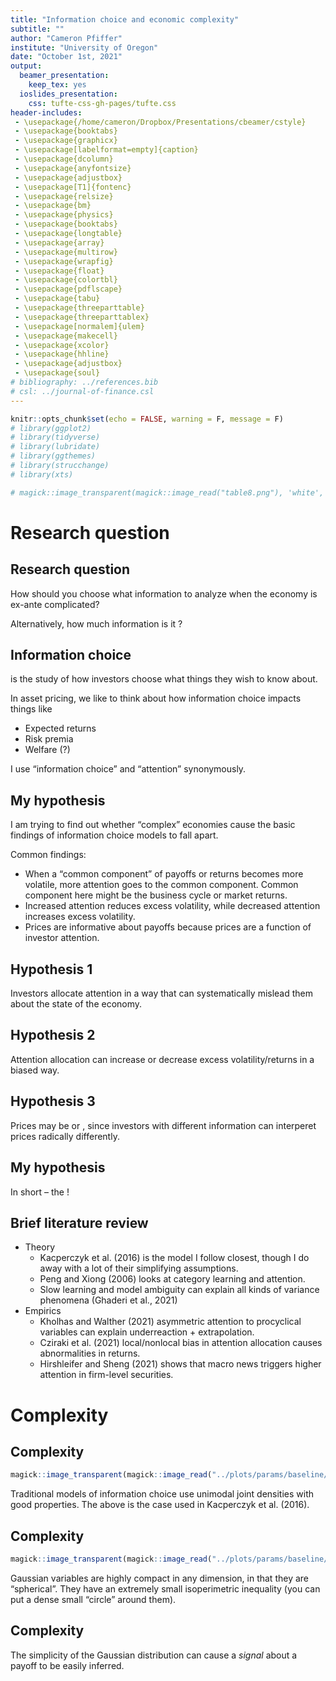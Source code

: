 ```yaml
---
title: "Information choice and economic complexity"
subtitle: ""
author: "Cameron Pfiffer"
institute: "University of Oregon"
date: "October 1st, 2021"
output:
  beamer_presentation:
    keep_tex: yes
  ioslides_presentation:
    css: tufte-css-gh-pages/tufte.css
header-includes:
 - \usepackage{/home/cameron/Dropbox/Presentations/cbeamer/cstyle}
 - \usepackage{booktabs}
 - \usepackage{graphicx}
 - \usepackage[labelformat=empty]{caption}
 - \usepackage{dcolumn}
 - \usepackage{anyfontsize}
 - \usepackage{adjustbox}
 - \usepackage[T1]{fontenc}
 - \usepackage{relsize}
 - \usepackage{bm}
 - \usepackage{physics}
 - \usepackage{booktabs}
 - \usepackage{longtable}
 - \usepackage{array}
 - \usepackage{multirow}
 - \usepackage{wrapfig}
 - \usepackage{float}
 - \usepackage{colortbl}
 - \usepackage{pdflscape}
 - \usepackage{tabu}
 - \usepackage{threeparttable}
 - \usepackage{threeparttablex}
 - \usepackage[normalem]{ulem}
 - \usepackage{makecell}
 - \usepackage{xcolor}
 - \usepackage{hhline}
 - \usepackage{adjustbox}
 - \usepackage{soul}
# bibliography: ../references.bib
# csl: ../journal-of-finance.csl
---
```


```r
knitr::opts_chunk$set(echo = FALSE, warning = F, message = F)
# library(ggplot2)
# library(tidyverse)
# library(lubridate)
# library(ggthemes)
# library(strucchange)
# library(xts)
```

```r
# magick::image_transparent(magick::image_read("table8.png"), 'white', fuzz = 0)
```

# Research question

## Research question

How should you choose what information to analyze when the economy is ex-ante complicated?

Alternatively, how much information is it \blue{rational to ignore}?

## Information choice

\red{Information choice} is the study of how investors choose what things they wish to know about.

In asset pricing, we like to think about how information choice impacts things like

- Expected returns
- Risk premia
- Welfare (?)

I use "information choice" and "attention" synonymously.

## My hypothesis

I am trying to find out whether "complex" economies cause the basic findings of information choice models to fall apart.

Common findings:

- When a "common component" of payoffs or returns becomes more volatile, more attention goes to the common component. Common component here might be the business cycle or market returns.
- Increased attention reduces excess volatility, while decreased attention increases excess volatility.
- Prices are informative about payoffs because prices are a function of investor attention.

## Hypothesis 1

Investors allocate attention in a way that can systematically mislead them about the state of the economy.

## Hypothesis 2

Attention allocation can increase or decrease excess volatility/returns in a biased way.

## Hypothesis 3

Prices may be \red{very informative} or \blue{not informative at all}, since investors with different information can interperet prices radically differently.

## My hypothesis

In short -- the \textbf{findings of information choice models might not be as clear in complex economies}!

## Brief literature review

- Theory
  - Kacperczyk et al. (2016) is the model I follow closest, though I do away with a lot of their simplifying assumptions.
  - Peng and Xiong (2006) looks at category learning and attention.
  - Slow learning and model ambiguity can explain all kinds of variance phenomena (Ghaderi et al., 2021)
- Empirics
  - Kholhas and Walther (2021) asymmetric attention to procyclical variables can explain underreaction + extrapolation.
  - Cziraki et al. (2021) local/nonlocal bias in attention allocation causes abnormalities in returns.
  - Hirshleifer and Sheng (2021) shows that macro news triggers higher attention in firm-level securities.

# Complexity

## Complexity

```r
magick::image_transparent(magick::image_read("../plots/params/baseline/prior.png"), 'white', fuzz = 0)
```

Traditional models of information choice use unimodal joint densities with good properties. The above is the case used in Kacperczyk et al. (2016).

## Complexity

```r
magick::image_transparent(magick::image_read("../plots/params/baseline/prior.png"), 'white', fuzz = 0)
```

Gaussian variables are highly compact in any dimension, in that they are "spherical". They have an extremely small isoperimetric inequality (you can put a dense small "circle" around them).

## Complexity

The simplicity of the Gaussian distribution can cause a _signal_ about a payoff to be easily inferred.